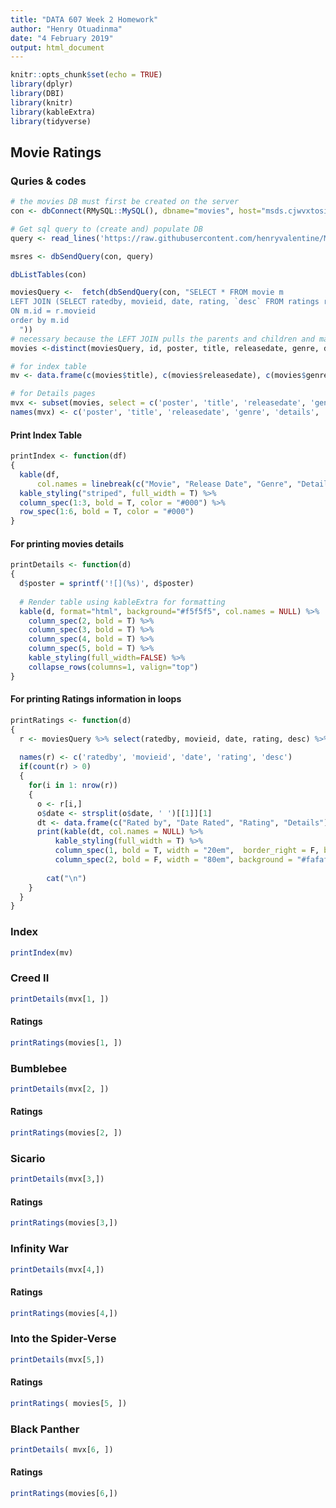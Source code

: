 ```yaml
---
title: "DATA 607 Week 2 Homework"
author: "Henry Otuadinma"
date: "4 February 2019"
output: html_document
---
```


```r
knitr::opts_chunk$set(echo = TRUE)
library(dplyr)
library(DBI)
library(knitr)
library(kableExtra)
library(tidyverse)
```

## Movie Ratings {.tabset .tabset-pills .tabset-fade}

### Quries & codes

```r

# the movies DB must first be created on the server
con <- dbConnect(RMySQL::MySQL(), dbname="movies", host="msds.cjwvxtosifbi.us-east-2.rds.amazonaws.com", port=3306, user="datamind", password="Ux78g9oPwl")
```


```r

# Get sql query to (create and) populate DB
query <- read_lines('https://raw.githubusercontent.com/henryvalentine/MSDS2019/master/Classes/DATA%20607/Home%20works/DATA607_wk2.sql')

msres <- dbSendQuery(con, query)
```

```r
dbListTables(con)
```

```r

moviesQuery <-  fetch(dbSendQuery(con, "SELECT * FROM movie m
LEFT JOIN (SELECT ratedby, movieid, date, rating, `desc` FROM ratings r) r
ON m.id = r.movieid
order by m.id
  "))
# necessary because the LEFT JOIN pulls the parents and children and make the parent appear duplicated based on the number of children
movies <-distinct(moviesQuery, id, poster, title, releasedate, genre, details, summary)

# for index table
mv <- data.frame(c(movies$title), c(movies$releasedate), c(movies$genre), c(movies$details))

# for Details pages
mvx <- subset(movies, select = c('poster', 'title', 'releasedate', 'genre', 'details', 'summary'))
names(mvx) <- c('poster', 'title', 'releasedate', 'genre', 'details', 'summary')
```

#### Print Index Table

```r
printIndex <- function(df)
{
  kable(df,
      col.names = linebreak(c("Movie", "Release Date", "Genre", "Details"), align = "c")) %>%
  kable_styling("striped", full_width = T) %>%
  column_spec(1:3, bold = T, color = "#000") %>%
  row_spec(1:6, bold = T, color = "#000")
}

```


#### For printing movies details

```r
printDetails <- function(d)
{
  d$poster = sprintf('![](%s)', d$poster)
  
  # Render table using kableExtra for formatting
  kable(d, format="html", background="#f5f5f5", col.names = NULL) %>%
    column_spec(2, bold = T) %>%
    column_spec(3, bold = T) %>%
    column_spec(4, bold = T) %>%
    column_spec(5, bold = T) %>%
    kable_styling(full_width=FALSE) %>% 
    collapse_rows(columns=1, valign="top")
}

```

#### For printing Ratings information in loops
```r
printRatings <- function(d)
{
  r <- moviesQuery %>% select(ratedby, movieid, date, rating, desc) %>% filter(movieid == d$id)
  
  names(r) <- c('ratedby', 'movieid', 'date', 'rating', 'desc')
  if(count(r) > 0)
  {
    for(i in 1: nrow(r))
    {
      o <- r[i,]
      o$date <- strsplit(o$date, ' ')[[1]][1]
      dt <- data.frame(c("Rated by", "Date Rated", "Rating", "Details"), c(o$ratedby, o$date, o$rating, o$desc))
      print(kable(dt, col.names = NULL) %>%
          kable_styling(full_width = T) %>%
          column_spec(1, bold = T, width = "20em",  border_right = F, background = "#fafafa", color = "black") %>%
          column_spec(2, bold = F, width = "80em", background = "#fafafa", color = "black"))
  
        cat("\n")
    }
  }
}
```


### Index

```r
printIndex(mv)
```

### Creed II

```r
printDetails(mvx[1, ])
```


#### Ratings

```r
printRatings(movies[1, ])
```

### Bumblebee
```r
printDetails(mvx[2, ])
```

#### Ratings
```r
printRatings(movies[2, ])
```

### Sicario

```r
printDetails(mvx[3,])
```

#### Ratings
```r
printRatings(movies[3,])
```

### Infinity War
```r
printDetails(mvx[4,])
```

#### Ratings
```r
printRatings(movies[4,])
```


### Into the Spider-Verse
```r
printDetails(mvx[5,])
```

#### Ratings
```r
printRatings( movies[5, ])
```

### Black Panther
```r
printDetails( mvx[6, ])
```

#### Ratings
```r
printRatings(movies[6,])
```


